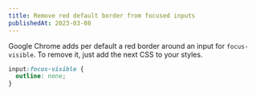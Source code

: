 ```yaml
---
title: Remove red default border from focused inputs
publishedAt: 2023-03-08
---
```


Google Chrome adds per default a red border around an input for
`focus-visible`. To remove it, just add the next CSS to your styles.

```css
input:focus-visible {
  outline: none;
}
